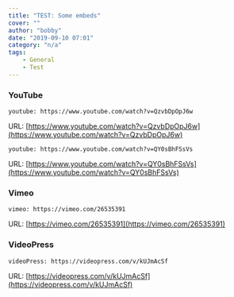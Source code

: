 ```yaml
---
title: "TEST: Some embeds"
cover: ""
author: "bobby"
date: "2019-09-10 07:01"
category: "n/a"
tags:
    - General
    - Test
---
```

<!-- markdownlint-disable MD034 -->
### YouTube

`youtube: https://www.youtube.com/watch?v=QzvbDpOpJ6w`

URL: [https://www.youtube.com/watch?v=QzvbDpOpJ6w](https://www.youtube.com/watch?v=QzvbDpOpJ6w)

`youtube: https://www.youtube.com/watch?v=QY0sBhFSsVs`

URL: [https://www.youtube.com/watch?v=QY0sBhFSsVs](https://www.youtube.com/watch?v=QY0sBhFSsVs)

### Vimeo

`vimeo: https://vimeo.com/26535391`

URL: [https://vimeo.com/26535391](https://vimeo.com/26535391)

### VideoPress

`videoPress: https://videopress.com/v/kUJmAcSf`

URL: [https://videopress.com/v/kUJmAcSf](https://videopress.com/v/kUJmAcSf)
